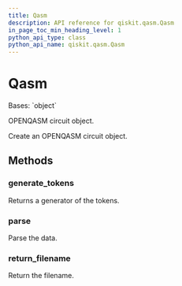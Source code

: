 ```yaml
---
title: Qasm
description: API reference for qiskit.qasm.Qasm
in_page_toc_min_heading_level: 1
python_api_type: class
python_api_name: qiskit.qasm.Qasm
---
```


# Qasm

<Class id="qiskit.qasm.Qasm" github="https://github.com/qiskit/qiskit/tree/stable/0.24/qiskit/qasm/qasm.py" signature="Qasm(filename=None, data=None)">
  Bases: `object`

  OPENQASM circuit object.

  Create an OPENQASM circuit object.

  ## Methods

  <span id="qiskit-qasm-qasm-generate-tokens" />

  ### generate\_tokens

  <Function id="qiskit.qasm.Qasm.generate_tokens" name="generate_tokens" signature="Qasm.generate_tokens()">
    Returns a generator of the tokens.
  </Function>

  <span id="qiskit-qasm-qasm-parse" />

  ### parse

  <Function id="qiskit.qasm.Qasm.parse" name="parse" signature="Qasm.parse()">
    Parse the data.
  </Function>

  <span id="qiskit-qasm-qasm-return-filename" />

  ### return\_filename

  <Function id="qiskit.qasm.Qasm.return_filename" name="return_filename" signature="Qasm.return_filename()">
    Return the filename.
  </Function>
</Class>

